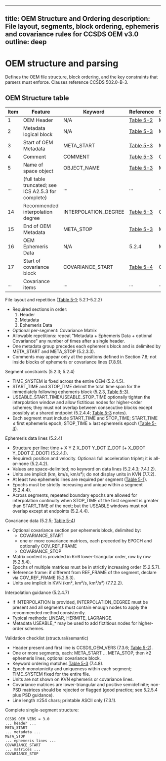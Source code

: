 
---
title: OEM Structure and Ordering
description: File layout, segments, block ordering, ephemeris and covariance rules for CCSDS OEM v3.0
outline: deep
---

# OEM structure and parsing

Defines the OEM file structure, block ordering, and the key constraints that parsers must enforce. Clauses reference CCSDS 502.0-B-3.

## OEM Structure table

| Item | Feature | Keyword | Reference | Status | M/O/C | Support |
|------|---------|---------|-----------|--------|--------|----------|
| 1 | OEM Header | N/A | [Table 5-2](header.md#fields) | M | M | Yes |
| 2 | Metadata logical block | N/A | [Table 5-3](metadata.md#fields) | M | M | Yes |
| 3 | Start of OEM Metadata | META_START | [Table 5-3](metadata.md#fields) | M | M | Yes |
| 4 | Comment | COMMENT | [Table 5-3](metadata.md#fields) | O | O | Yes |
| 5 | Name of space object | OBJECT_NAME | [Table 5-3](metadata.md#fields) | M | M | Yes |
| ... | (full table truncated; see ICS A2.5.3 for complete) | ... | ... | ... | ... | ... |
| 14 | Recommended interpolation degree | INTERPOLATION_DEGREE | [Table 5-3](metadata.md#fields) | C | O | Yes |
| 15 | End of OEM Metadata | META_STOP | [Table 5-3](metadata.md#fields) | M | M | Yes |
| 16 | OEM Ephemeris Data | N/A | 5.2.4 | M | M | Yes |
| 17 | Start of covariance block | COVARIANCE_START | [Table 5-4](covariance.md#field-table-table-5-4-and-525) | O | O | Yes |
| ... | Covariance items | ... | ... | ... | ... | ... |

File layout and repetition ([Table 5-1](#oem-structure-table); 5.2.1–5.2.2)

- Required sections in order:
  1) Header
  2) Metadata
  3) Ephemeris Data
- Optional per-segment: Covariance Matrix
- Allowable repetitions: repeat "Metadata + Ephemeris Data + optional Covariance" any number of times after a single header.
- One metadata group precedes each ephemeris block and is delimited by META_START and META_STOP (5.2.3.3).
- Comments may appear only at the positions defined in Section 7.8; not inside blocks of ephemeris or covariance lines (7.8.9).

Segment constraints (5.2.3; 5.2.4)

- TIME_SYSTEM is fixed across the entire OEM (5.2.4.5).
- START_TIME and STOP_TIME delimit the total time span for the immediately following ephemeris block (5.2.3, [Table 5-3](metadata.md#fields)).
- USEABLE_START_TIME/USEABLE_STOP_TIME optionally tighten the interpolation window and allow fictitious nodes for higher-order schemes; they must not overlap between consecutive blocks except possibly at a shared endpoint (5.2.4.4; [Table 5-3](metadata.md#fields) notes).
- Each segment must include START_TIME and STOP_TIME; START_TIME ≤ first ephemeris epoch; STOP_TIME ≥ last ephemeris epoch ([Table 5-3](metadata.md#fields)).

Ephemeris data lines (5.2.4)

- Structure per line: time + X Y Z X_DOT Y_DOT Z_DOT [+ X_DDOT Y_DDOT Z_DDOT] (5.2.4.1).
- Required: position and velocity. Optional: full acceleration triplet; it is all-or-none (5.2.4.2).
- Values are space-delimited; no keyword on data lines (5.2.4.3; 7.4.1.2).
- Units are implicit (km, km/s, km/s²); do not display units in KVN (7.7.2).
- At least two ephemeris lines are required per segment ([Table 5-1](#oem-structure-table)).
- Epochs must be strictly increasing and unique within a segment (5.2.4.4).
- Across segments, repeated boundary epochs are allowed for interpolation continuity when STOP_TIME of the first segment is greater than START_TIME of the next; but the USEABLE windows must not overlap except at endpoints (5.2.4.4).

Covariance data (5.2.5; [Table 5-4](covariance.md#field-table-table-5-4-and-525))

- Optional covariance section per ephemeris block, delimited by:
  - COVARIANCE_START
  - one or more covariance matrices, each preceded by EPOCH and optionally COV_REF_FRAME
  - COVARIANCE_STOP
- Matrix content is provided in 6×6 lower-triangular order, row by row (5.2.5.4).
- Epochs of multiple matrices must be in strictly increasing order (5.2.5.7).
- Reference frame: if different from REF_FRAME of the segment, declare via COV_REF_FRAME (5.2.5.3).
- Units are implicit in KVN (km², km²/s, km²/s²) (7.7.2.2).

Interpolation guidance (5.2.4.7)

- If INTERPOLATION is provided, INTERPOLATION_DEGREE must be present and all segments must contain enough nodes to apply the recommended method consistently.
- Typical methods: LINEAR, HERMITE, LAGRANGE.
- Metadata USEABLE_* may be used to add fictitious nodes for higher-order schemes.

Validation checklist (structural/semantic)

- Header present and first line is CCSDS_OEM_VERS (7.3.6; [Table 5-2](header.md#fields)).
- One or more segments, each: META_START … META_STOP, then ≥2 ephemeris lines, optional covariance block.
- Keyword ordering matches [Table 5-3](metadata.md#fields) (7.4.8).
- Epoch monotonicity and uniqueness within each segment; TIME_SYSTEM fixed for the entire file.
- Units are not shown on KVN ephemeris or covariance lines.
- Covariance matrices are lower-triangular and positive semidefinite; non-PSD matrices should be rejected or flagged (good practice; see 5.2.5.4 plus PSD guidance).
- Line length ≤254 chars; printable ASCII only (7.3.1).

Complete single-segment structure:

```
CCSDS_OEM_VERS = 3.0
... header ...
META_START
... metadata ...
META_STOP
... ephemeris lines ...
COVARIANCE_START
... matrices ...
COVARIANCE_STOP
```
